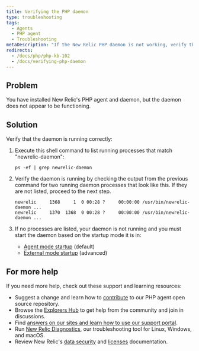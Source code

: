 ```yaml
---
title: Verifying the PHP daemon
type: troubleshooting
tags:
  - Agents
  - PHP agent
  - Troubleshooting
metaDescription: "If the New Relic PHP daemon is not working, verify the daemon is running."
redirects:
  - /docs/php/php-kb-102
  - /docs/verifying-php-daemon
---
```


## Problem

You have installed New Relic's PHP agent and daemon, but the daemon does not appear to be functioning.

## Solution

Verify that the daemon is running correctly:

1. Execute this shell command to list running processes that match "newrelic-daemon":

   ```
   ps -ef | grep newrelic-daemon
   ```
2. Verify the daemon is running by checking the output from the previous command for two running daemon processes that look like this. If they are not listed, proceed to the next step.

   ```
   newrelic     1368     1  0 00:28 ?     00:00:00 /usr/bin/newrelic-daemon ...
   newrelic     1370  1368  0 00:28 ?     00:00:00 /usr/bin/newrelic-daemon ...
   ```
3. If no processes are listed, your daemon is not running and you must start the daemon based on the startup mode it is in:

   * [Agent mode startup](/docs/agents/php-agent/advanced-installation/starting-php-daemon-advanced#daemon-external) (default)
   * [External mode startup](/docs/agents/php-agent/advanced-installation/starting-php-daemon-advanced#daemon-autostart) (advanced)

## For more help

If you need more help, check out these support and learning resources:

* Suggest a change and learn how to [contribute](https://github.com/newrelic/newrelic-php-agent/issues) to our PHP agent open source repository.
* Browse the [Explorers Hub](https://discuss.newrelic.com/) to get help from the community and join in discussions.
* Find [answers on our sites and learn how to use our support portal](https://docs.newrelic.com/docs/using-new-relic/welcome-new-relic/get-started/find-help-use-support-portal/).
* Run [New Relic Diagnostics](https://docs.newrelic.com/docs/using-new-relic/cross-product-functions/troubleshooting/new-relic-diagnostics/), our troubleshooting tool for Linux, Windows, and macOS.
* Review New Relic's [data security](https://docs.newrelic.com/docs/security/) and [licenses](https://docs.newrelic.com/docs/licenses/) documentation.